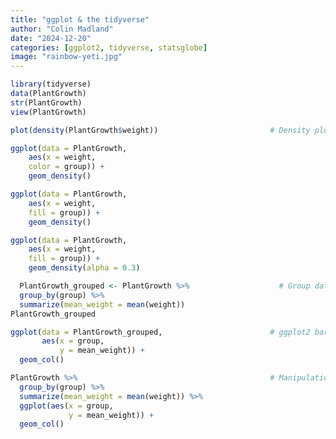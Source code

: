 ```yaml
---
title: "ggplot & the tidyverse"
author: "Colin Madland"
date: "2024-12-20"
categories: [ggplot2, tidyverse, statsglobe]
image: "rainbow-yeti.jpg"
---
```


```r
library(tidyverse)
data(PlantGrowth) 
str(PlantGrowth)
view(PlantGrowth)
```

```r
plot(density(PlantGrowth$weight))                         # Density plot using base R
```

```r
ggplot(data = PlantGrowth,
    aes(x = weight,
    color = group)) +
    geom_density()
```

```r
ggplot(data = PlantGrowth,
    aes(x = weight,
    fill = group)) +
    geom_density()
```

```r
ggplot(data = PlantGrowth,
    aes(x = weight,
    fill = group)) +
    geom_density(alpha = 0.3)
```

```r
  PlantGrowth_grouped <- PlantGrowth %>%                    # Group data using dplyr
  group_by(group) %>% 
  summarize(mean_weight = mean(weight))
PlantGrowth_grouped
```

```r
ggplot(data = PlantGrowth_grouped,                        # ggplot2 bar chart
       aes(x = group,
           y = mean_weight)) +
  geom_col()
```

```r
PlantGrowth %>%                                           # Manipulation & visualization
  group_by(group) %>% 
  summarize(mean_weight = mean(weight)) %>% 
  ggplot(aes(x = group,
             y = mean_weight)) +
  geom_col()
```

 